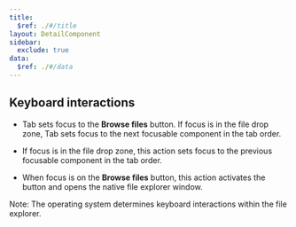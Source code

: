 ```yaml
---
title:
  $ref: ./#/title
layout: DetailComponent
sidebar:
  exclude: true
data:
  $ref: ./#/data
---
```


## Keyboard interactions

<KeyboardControls>

<KeyboardControl keyOrCombos="Tab">

- Tab sets focus to the **Browse files** button. If focus is in the file drop zone, Tab sets focus to the next focusable component in the tab order.

</KeyboardControl>
<KeyboardControl keyOrCombos="Shift + Tab">

- If focus is in the file drop zone, this action sets focus to the previous focusable component in the tab order.

</KeyboardControl>
<KeyboardControl keyOrCombos="Space / Enter">

- When focus is on the **Browse files** button, this action activates the button and opens the native file explorer window.

</KeyboardControl>
</KeyboardControls>
  Note: The operating system determines keyboard interactions within the file explorer.
